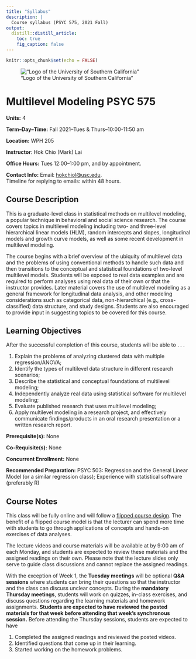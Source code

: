 ```yaml
---
title: "Syllabus"
description: |
  Course syllabus (PSYC 575, 2021 Fall)
output: 
  distill::distill_article:
    toc: true
    fig_caption: false
---
```


```r
knitr::opts_chunk$set(echo = FALSE)
```

!["Logo of the University of Southern California"](https://identity.usc.edu/files/2012/01/primaryshieldwordmark.png)

# Multilevel Modeling PSYC 575

**Units:** 4

**Term--Day--Time:** Fall 2021--Tues & Thurs--10:00-11:50 am

**Location:** WPH 205

**Instructor**: Hok Chio (Mark) Lai

**Office Hours:** Tues 12:00--1:00 pm, and by appointment.

**Contact Info:** Email: [hokchiol@usc.edu](mailto:hokchiol@usc.edu).   
Timeline for replying to emails: within 48 hours.

## Course Description
  
This is a graduate-level class in statistical methods on multilevel modeling, a popular technique in behavioral and social science research. The course covers topics in multilevel modeling including two- and three-level hierarchical linear models (HLM), random intercepts and slopes, longitudinal models and growth curve models, as well as some recent development in multilevel modeling.

The course begins with a brief overview of the ubiquity of multilevel data and the problems of using conventional methods to handle such data and then transitions to the conceptual and statistical foundations of two-level multilevel models. Students will be exposed to real data examples and are required to perform analyses using real data of their own or that the instructor provides. Later material covers the use of multilevel modeling as a general framework for longitudinal data analysis, and other modeling considerations such as categorical data, non-hierarchical (e.g., cross-classified) data structure, and study designs. Students are also encouraged to provide input in suggesting topics to be covered for this course.

## Learning Objectives
  
After the successful completion of this course, students will be able to . . .

1. Explain the problems of analyzing clustered data with multiple regression/ANOVA;
2. Identify the types of multilevel data structure in different research scenarios;
3. Describe the statistical and conceptual foundations of multilevel modeling;
4. Independently analyze real data using statistical software for multilevel modeling;
5. Evaluate published research that uses multilevel modeling;
6. Apply multilevel modeling in a research project, and effectively communicate findings/products in an oral research presentation or a written research report.

**Prerequisite(s):** None

**Co-Requisite(s):** None

**Concurrent Enrollment:** None

**Recommended Preparation:** PSYC 503: Regression and the General Linear Model (or a similar regression class); Experience with statistical software (preferably R)

## Course Notes

This class will be fully online and will follow a [flipped course design](https://cet.usc.edu/wp-content/uploads/2021/05/flipped-course-model.docx). The benefit of a flipped course model is that the lecturer can spend more time with students to go through applications of concepts and hands-on exercises of data analyses. 

The lecture videos and course materials will be available at <url> by 9:00 am of each Monday, and students are expected to review these materials and the assigned readings on their own. Please note that the lecture slides only serve to guide class discussions and cannot replace the assigned readings. 

With the exception of Week 1, the **Tuesday meetings** will be optional **Q&A sessions** where students can bring their questions so that the instructor and the class can discuss unclear concepts. During the **mandatory Thursday meetings**, students will work on quizzes, in-class exercises, and discuss questions regarding the learning materials and homework assignments. **Students are expected to have reviewed the posted materials for that week before attending that week's synchronous session.** 
<!-- The synchronous sessions will be recorded and be posted on Slack. -->
Before attending the Thursday sessions, students are expected to have 

1. Completed the assigned readings and reviewed the posted videos. 
2. Identified questions that come up in their learning. 
3. Started working on the homework problems. 

